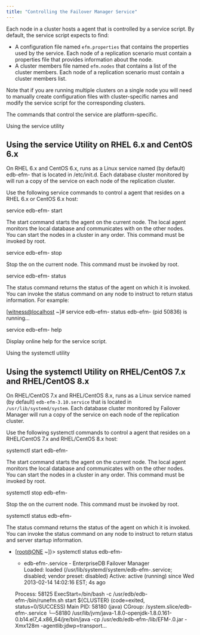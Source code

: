 ```yaml
---
title: "Controlling the Failover Manager Service"
---
```


<div id="controlling_efm_service" class="registered_link"></div>


Each node in a cluster hosts a agent that is controlled by a service script. By default, the service script expects to find:

  - A configuration file named `efm.properties` that contains the properties used by the service. Each node of a replication scenario must contain a properties file that provides information about the node.
  - A cluster members file named `efm.nodes` that contains a list of the cluster members. Each node of a replication scenario must contain a cluster members list.

Note that if you are running multiple clusters on a single node you will need to manually create configuration files with cluster-specific names and modify the service script for the corresponding clusters.

The commands that control the service are platform-specific.

<div id="service_utility" class="registered_link"></div>

<div class="index">

Using the service utility

</div>

## Using the service Utility on RHEL 6.x and CentOS 6.x

On RHEL 6.x and CentOS 6.x, runs as a Linux service named (by default) edb-efm- that is located in /etc/init.d. Each database cluster monitored by will run a copy of the service on each node of the replication cluster.

Use the following service commands to control a agent that resides on a RHEL 6.x or CentOS 6.x host:

<div class="parsed-literal">

service edb-efm- start

</div>

The start command starts the agent on the current node. The local agent monitors the local database and communicates with on the other nodes. You can start the nodes in a cluster in any order. This command must be invoked by root.

<div class="parsed-literal">

service edb-efm- stop

</div>

Stop the on the current node. This command must be invoked by root.

<div class="parsed-literal">

service edb-efm- status

</div>

The status command returns the status of the agent on which it is invoked. You can invoke the status command on any node to instruct to return status information. For example:

<div class="parsed-literal">

\[<witness@localhost> \~\]\# service edb-efm- status edb-efm- (pid 50836) is running...

</div>

<div class="parsed-literal">

service edb-efm- help

</div>

Display online help for the service script.

<div id="systemctl" class="registered_link"></div>

<div class="index">

Using the systemctl utility

</div>

## Using the systemctl Utility on RHEL/CentOS 7.x and RHEL/CentOS 8.x

On RHEL/CentOS 7.x and RHEL/CentOS 8.x, runs as a Linux service named (by default) `edb-efm-3.10.service` that is located in `/usr/lib/systemd/system`. Each database cluster monitored by Failover Manager will run a copy of the service on each node of the replication cluster.

Use the following systemctl commands to control a agent that resides on a RHEL/CentOS 7.x and RHEL/CentOS 8.x host:

<div class="parsed-literal">

systemctl start edb-efm-

</div>

The start command starts the agent on the current node. The local agent monitors the local database and communicates with on the other nodes. You can start the nodes in a cluster in any order. This command must be invoked by root.

<div class="parsed-literal">

systemctl stop edb-efm-

</div>

Stop the on the current node. This command must be invoked by root.

<div class="parsed-literal">

systemctl status edb-efm-

</div>

The status command returns the status of the agent on which it is invoked. You can invoke the status command on any node to instruct to return status and server startup information.

<div class="parsed-literal">

  - \[<root@ONE> \~\]}\> systemctl status edb-efm-
    
      - edb-efm-.service - EnterpriseDB Failover Manager  
        Loaded: loaded (/usr/lib/systemd/system/edb-efm-.service; disabled; vendor preset: disabled) Active: active (running) since Wed 2013-02-14 14:02:16 EST; 4s ago
    
    Process: 58125 ExecStart=/bin/bash -c /usr/edb/edb-efm-/bin/runefm.sh start ${CLUSTER} (code=exited, status=0/SUCCESS) Main PID: 58180 (java) CGroup: /system.slice/edb-efm-.service └─58180 /usr/lib/jvm/java-1.8.0-openjdk-1.8.0.161-0.b14.el7_4.x86_64/jre/bin/java -cp /usr/edb/edb-efm-/lib/EFM-.0.jar -Xmx128m -agentlib:jdwp=transport...

</div>
